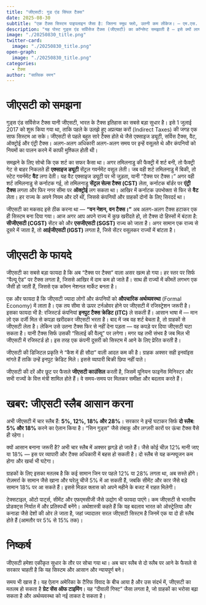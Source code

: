 ```yaml
---
title: "जीएसटी: गुड एंड सिंपल टैक्स"
date: 2025-08-30
subtitle: "एक टैक्स सिस्टम पाइपलाइन जैसा है: जितना स्मूथ फ्लो, उतनी कम लीकेज। — एम.एस. मणि, पार्टनर डेलॉइट इंडिया"
description: "यह पोस्ट गुड्स एंड सर्विसेज टैक्स (जीएसटी) का कॉन्सेप्ट समझाती है — इसे क्यों लाया गया, यह कैसे काम करता है, और क्यों भारत सरकार अब चार स्लैब से दो स्लैब पर जा रही है। हम देखेंगे कि इसका असर ग्राहकों, बिज़नेस और इकॉनमी पर क्या होगा।"
image: "./20250830_title.png"
twitter-card:
  image: "./20250830_title.png"
open-graph:
  image: "./20250830_title.png"
categories:
  - टैक्स
author: "सात्विक रमन"
---
```


# जीएसटी को समझना  
गुड्स एंड सर्विसेज टैक्स यानी जीएसटी, भारत के टैक्स इतिहास का सबसे बड़ा सुधार है। इसे 1 जुलाई 2017 को शुरू किया गया था, ताकि पहले के उलझे हुए अप्रत्यक्ष करों (Indirect Taxes) की जगह एक साफ सिस्टम आ सके। जीएसटी से पहले बहुत सारे टैक्स होते थे जैसे एक्साइज ड्यूटी, सर्विस टैक्स, वैट, ऑक्ट्रोई और एंट्री टैक्स। अलग-अलग अधिकारी अलग-अलग समय पर इन्हें वसूलते थे और कंपनियों को नियमों का पालन करने में काफी मुश्किल होती थी।  

समझने के लिए सोचो कि एक शर्ट का सफर कैसा था। अगर तमिलनाडु की फैक्ट्री में शर्ट बनी, तो फैक्ट्री गेट से बाहर निकलते ही **एक्साइज ड्यूटी** सेंट्रल गवर्नमेंट वसूल लेती। जब वही शर्ट तमिलनाडु में बिकी, तो स्टेट गवर्नमेंट **वैट** लगा देती। यह वैट एक्साइज ड्यूटी पर भी जुड़ता, यानी “टैक्स पर टैक्स।” अगर वही शर्ट तमिलनाडु से कर्नाटक गई, तो तमिलनाडु **सेंट्रल सेल्स टैक्स (CST)** लेता, कर्नाटक बॉर्डर पर **एंट्री टैक्स** लगता और फिर नगर सीमा पर **ऑक्ट्रोई** लग सकता था। आखिर में कर्नाटक उपभोक्ता से फिर से **वैट** लेता। हर राज्य के अपने नियम और दरें थीं, जिससे कंपनियों और ग्राहकों दोनों के लिए सिरदर्द था।  

जीएसटी का मकसद इसे ठीक करना था — **“वन नेशन, वन टैक्स।”** अब अलग-अलग टैक्स हटाकर एक ही सिस्टम बना दिया गया। आज अगर आप अपने राज्य में कुछ खरीदते हो, तो टैक्स दो हिस्सों में बंटता है: **सीजीएसटी (CGST)** सेंटर को और **एसजीएसटी (SGST)** राज्य को जाता है। अगर सामान एक राज्य से दूसरे में जाता है, तो **आईजीएसटी (IGST)** लगता है, जिसे सेंटर वसूलकर राज्यों में बांटता है।  

# जीएसटी के फायदे  
जीएसटी का सबसे बड़ा फायदा है कि अब “टैक्स पर टैक्स” वाला असर खत्म हो गया। हर स्तर पर सिर्फ “वैल्यू ऐड” पर टैक्स लगता है, जिससे आखिर में दाम कम हो जाते हैं। साथ ही राज्यों में कीमतें लगभग एक जैसी हो जाती हैं, जिससे एक कॉमन नेशनल मार्केट बनता है।  

एक और फायदा है कि जीएसटी ज्यादा लोगों और कंपनियों को **औपचारिक अर्थव्यवस्था** (Formal Economy) में लाता है। एक तय सीमा से ऊपर टर्नओवर होने पर जीएसटी में रजिस्ट्रेशन जरूरी है। इसका फायदा भी है: रजिस्टर्ड कंपनियां **इनपुट टैक्स क्रेडिट (ITC)** ले सकती हैं। आसान भाषा में — मान लो एक दर्जी मिल से कपड़ा खरीदकर जीएसटी भरता है। बाद में जब वह शर्ट बेचता है, तो ग्राहकों से जीएसटी लेता है। लेकिन उसे उतना टैक्स फिर से नहीं देना पड़ता — वह कपड़े पर दिया जीएसटी घटा सकता है। यानी टैक्स सिर्फ उसकी “सिलाई की वैल्यू” पर लगेगा। मगर यह तभी संभव है जब मिल भी जीएसटी में रजिस्टर्ड हो। इस तरह एक कंपनी दूसरी को सिस्टम में आने के लिए प्रेरित करती है।  

जीएसटी की डिजिटल प्रकृति ने “कैश में ही सौदा” वाली आदत कम की है। ग्राहक अक्सर सही इनवॉइस मांगते हैं ताकि उन्हें इनपुट क्रेडिट मिले। इससे व्यापारी बिक्री छिपा नहीं पाते।  

जीएसटी की दरें और छूट पर फैसले **जीएसटी काउंसिल** करती है, जिसमें यूनियन फाइनेंस मिनिस्टर और सभी राज्यों के वित्त मंत्री शामिल होते हैं। वे समय-समय पर मिलकर समीक्षा और बदलाव करते हैं।  

# खबर: जीएसटी स्लैब आसान करना  
अभी जीएसटी में चार स्लैब हैं: **5%, 12%, 18% और 28%**। सरकार ने इन्हें घटाकर सिर्फ **दो स्लैब: 5% और 18%** करने का ऐलान किया है। “सिन गुड्स” जैसे तंबाकू और लग्ज़री कारों पर ऊंचा टैक्स वैसे ही रहेगा।  

क्यों आसान बनाना जरूरी है? अभी चार स्लैब में अक्सर झगड़े हो जाते हैं। जैसे कोई चीज़ 12% मानी जाए या 18% — इस पर व्यापारी और टैक्स अधिकारी में बहस हो सकती है। दो स्लैब से यह कन्फ्यूजन कम होगा और खर्चा भी घटेगा।  

ग्राहकों के लिए इसका मतलब है कि कई सामान जिन पर पहले 12% या 28% लगता था, अब सस्ते होंगे। रोज़मर्रा के सामान जैसे खाना और घरेलू चीजें 5% में आ सकती हैं, जबकि सीमेंट और कार जैसे बड़े सामान 18% पर आ सकते हैं। इससे मिडल क्लास को अपने महीने के बजट में राहत मिलेगी।  

टेक्सटाइल, ऑटो पार्ट्स, सीमेंट और एफएमसीजी जैसे उद्योग भी फायदा पाएंगे। कम जीएसटी से भारतीय प्रोडक्ट्स निर्यात में और प्रतिस्पर्धी बनेंगे। अर्थशास्त्री कहते हैं कि यह बदलाव भारत को ऑस्ट्रेलिया और कनाडा जैसे देशों की ओर ले जाता है, जहां ज्यादातर सरल जीएसटी सिस्टम है जिनमें एक या दो ही स्लैब होते हैं (आमतौर पर 5% से 15% तक)।  

# निष्कर्ष  
जीएसटी हमेशा एकीकृत सुधार के तौर पर सोचा गया था। अब चार स्लैब से दो स्लैब पर आने के फैसले से सरकार चाहती है कि यह सिस्टम और आसान और न्यायपूर्ण बने।  

समय भी खास है। यह ऐलान अमेरिका के टैरिफ विवाद के बीच आया है और उस संदर्भ में, जीएसटी का मतलब हो सकता है **ग्रेट सेंस ऑफ टाइमिंग**। यह “दीवाली गिफ्ट” जैसा लगता है, जो ग्राहकों का भरोसा बढ़ा सकता है और अर्थव्यवस्था को नई ताकत दे सकता है।  

